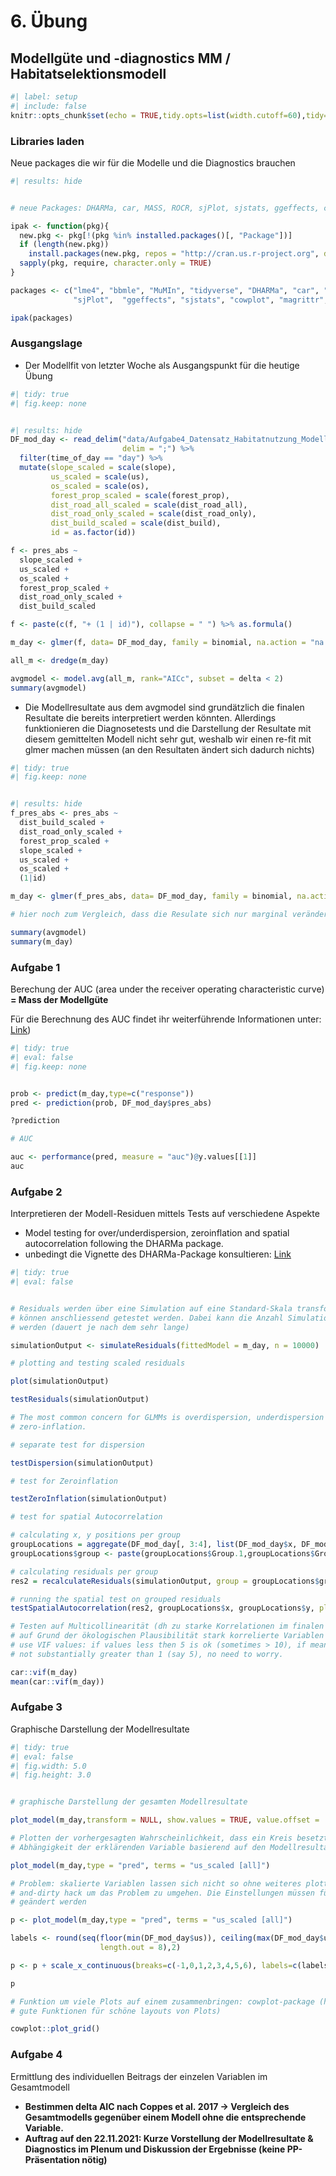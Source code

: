 # 6. Übung

## Modellgüte und -diagnostics MM / Habitatselektionsmodell

```r
#| label: setup
#| include: false
knitr::opts_chunk$set(echo = TRUE,tidy.opts=list(width.cutoff=60),tidy=TRUE)
```

### Libraries laden

Neue packages die wir für die Modelle und die Diagnostics brauchen

```r
#| results: hide


# neue Packages: DHARMa, car, MASS, ROCR, sjPlot, sjstats, ggeffects, cowplot, gstat

ipak <- function(pkg){
  new.pkg <- pkg[!(pkg %in% installed.packages()[, "Package"])]
  if (length(new.pkg)) 
    install.packages(new.pkg, repos = "http://cran.us.r-project.org", dependencies = TRUE)
  sapply(pkg, require, character.only = TRUE)
}

packages <- c("lme4", "bbmle", "MuMIn", "tidyverse", "DHARMa", "car", "MASS", "ROCR", 
              "sjPlot",  "ggeffects", "sjstats", "cowplot", "magrittr", "gstat")

ipak(packages)
```

### Ausgangslage

- Der Modellfit von letzter Woche als Ausgangspunkt für die heutige Übung

```r
#| tidy: true
#| fig.keep: none


#| results: hide
DF_mod_day <- read_delim("data/Aufgabe4_Datensatz_Habitatnutzung_Modelle_20211101_moodle.csv", 
                         delim = ";") %>%
  filter(time_of_day == "day") %>%
  mutate(slope_scaled = scale(slope),
         us_scaled = scale(us),
         os_scaled = scale(os),
         forest_prop_scaled = scale(forest_prop),
         dist_road_all_scaled = scale(dist_road_all),
         dist_road_only_scaled = scale(dist_road_only),
         dist_build_scaled = scale(dist_build),
         id = as.factor(id))

f <- pres_abs ~
  slope_scaled +
  us_scaled +
  os_scaled +
  forest_prop_scaled +
  dist_road_only_scaled +
  dist_build_scaled

f <- paste(c(f, "+ (1 | id)"), collapse = " ") %>% as.formula()

m_day <- glmer(f, data= DF_mod_day, family = binomial, na.action = "na.fail")

all_m <- dredge(m_day)

avgmodel <- model.avg(all_m, rank="AICc", subset = delta < 2)
summary(avgmodel)
```

- Die Modellresultate aus dem avgmodel sind grundätzlich die finalen Resultate die bereits interpretiert werden könnten. Allerdings funktionieren die Diagnosetests und die Darstellung der Resultate mit diesem gemittelten Modell nicht sehr gut, weshalb wir einen re-fit mit glmer machen müssen (an den Resultaten ändert sich dadurch nichts) 

```r
#| tidy: true
#| fig.keep: none


#| results: hide
f_pres_abs <- pres_abs ~
  dist_build_scaled +
  dist_road_only_scaled +
  forest_prop_scaled +
  slope_scaled +
  us_scaled +
  os_scaled +
  (1|id)

m_day <- glmer(f_pres_abs, data= DF_mod_day, family = binomial, na.action = "na.fail")

# hier noch zum Vergleich, dass die Resulate sich nur marginal verändern 

summary(avgmodel)
summary(m_day)
```

### Aufgabe 1

Berechung der AUC (area under the receiver operating characteristic curve) **= Mass der Modellgüte**

Für die Berechnung des AUC findet ihr weiterführende Informationen unter: [Link](https://www.wsl.ch/staff/niklaus.zimmermann/programs/progs/simtest.pdf)) 

```r
#| tidy: true
#| eval: false
#| fig.keep: none


prob <- predict(m_day,type=c("response"))   
pred <- prediction(prob, DF_mod_day$pres_abs)    

?prediction

# AUC

auc <- performance(pred, measure = "auc")@y.values[[1]]
auc
```

### Aufgabe 2

Interpretieren der Modell-Residuen mittels Tests auf verschiedene Aspekte

- Model testing for over/underdispersion, zeroinflation and spatial autocorrelation following the DHARMa package.
- unbedingt die Vignette des DHARMa-Package konsultieren: [Link](https://cran.r-project.org/web/packages/DHARMa/vignettes/DHARMa.html)

```r
#| tidy: true
#| eval: false


# Residuals werden über eine Simulation auf eine Standard-Skala transformiert und 
# können anschliessend getestet werden. Dabei kann die Anzahl Simulationen eingestellt 
# werden (dauert je nach dem sehr lange)

simulationOutput <- simulateResiduals(fittedModel = m_day, n = 10000)

# plotting and testing scaled residuals

plot(simulationOutput)

testResiduals(simulationOutput)

# The most common concern for GLMMs is overdispersion, underdispersion and 
# zero-inflation.

# separate test for dispersion

testDispersion(simulationOutput)

# test for Zeroinflation

testZeroInflation(simulationOutput)

# test for spatial Autocorrelation

# calculating x, y positions per group
groupLocations = aggregate(DF_mod_day[, 3:4], list(DF_mod_day$x, DF_mod_day$y), mean)
groupLocations$group <- paste(groupLocations$Group.1,groupLocations$Group.2)

# calculating residuals per group
res2 = recalculateResiduals(simulationOutput, group = groupLocations$group)

# running the spatial test on grouped residuals
testSpatialAutocorrelation(res2, groupLocations$x, groupLocations$y, plot = F)

# Testen auf Multicollinearität (dh zu starke Korrelationen im finalen Modell, zB falls 
# auf Grund der ökologischen Plausibilität stark korrelierte Variablen im Modell)
# use VIF values: if values less then 5 is ok (sometimes > 10), if mean of VIF values 
# not substantially greater than 1 (say 5), no need to worry.

car::vif(m_day)
mean(car::vif(m_day))
```

### Aufgabe 3

Graphische Darstellung der Modellresultate

```r
#| tidy: true
#| eval: false
#| fig.width: 5.0
#| fig.height: 3.0


# graphische Darstellung der gesamten Modellresultate

plot_model(m_day,transform = NULL, show.values = TRUE, value.offset = .3)

# Plotten der vorhergesagten Wahrscheinlichkeit, dass ein Kreis besetzt ist, in 
# Abhängigkeit der erklärenden Variable basierend auf den Modellresultaten.

plot_model(m_day,type = "pred", terms = "us_scaled [all]")

# Problem: skalierte Variablen lassen sich nicht so ohne weiteres plotten, hier ein quick-
# and-dirty hack um das Problem zu umgehen. Die Einstellungen müssen für jede Variable 
# geändert werden

p <- plot_model(m_day,type = "pred", terms = "us_scaled [all]") 

labels <- round(seq(floor(min(DF_mod_day$us)), ceiling(max(DF_mod_day$us)), 
                    length.out = 8),2)

p <- p + scale_x_continuous(breaks=c(-1,0,1,2,3,4,5,6), labels=c(labels))

p

# Funktion um viele Plots auf einem zusammenbringen: cowplot-package (hat auch sonst 
# gute Funktionen für schöne layouts von Plots)

cowplot::plot_grid()
```

### Aufgabe 4

Ermittlung des individuellen Beitrags der einzelen Variablen im Gesamtmodell

- **Bestimmen delta AIC nach Coppes et al. 2017 -> Vergleich des Gesamtmodells gegenüber einem Modell ohne die entsprechende Variable.**
- **Auftrag auf den 22.11.2021: Kurze Vorstellung der Modellresultate & Diagnostics im Plenum und Diskussion der Ergebnisse (keine PP-Präsentation nötig)**
